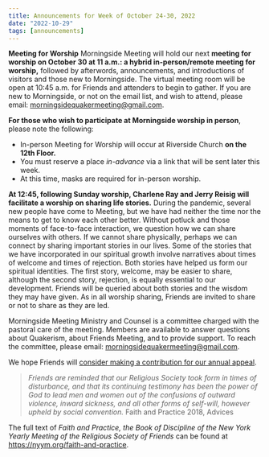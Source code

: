 ```yaml
---
title: Announcements for Week of October 24-30, 2022
date: "2022-10-29"
tags: [announcements]
---
```


**Meeting for Worship**
Morningside Meeting will hold our next **meeting for worship on October 30 at 11 a.m.: a hybrid in-person/remote meeting for worship,** followed by afterwords, announcements, and introductions of visitors and those new to Morningside. The virtual meeting room will be open at 10:45 a.m. for Friends and attenders to begin to gather. If you are new to Morningside, or not on the email list, and wish to attend, please email: morningsidequakermeeting@gmail.com.

**For those who wish to participate at Morningside worship in person**, please note the following:

- In-person Meeting for Worship will occur at Riverside Church **on the 12th Floor.**
- You must reserve a place _in-advance_ via a link that will be sent later this week.
- At this time, masks are required for in-person worship.

**At 12:45, following Sunday worship, Charlene Ray and Jerry Reisig will facilitate a worship on sharing life stories.** During the pandemic, several new people have come to Meeting, but we have had neither the time nor the means to get to know each other better. Without potluck and those moments of face-to-face interaction, we question how we can share ourselves with others. If we cannot share physically, perhaps we can connect by sharing important stories in our lives. Some of the stories that we have incorporated in our spiritual growth involve narratives about times of welcome and times of rejection. Both stories have helped us form our spiritual identities. The first story, welcome, may be easier to share, although the second story, rejection, is equally essential to our development. Friends will be queried about both stories and the wisdom they may have given. As in all worship sharing, Friends are invited to share or not to share as they are led.

Morningside Meeting Ministry and Counsel is a committee charged with the pastoral care of
the meeting. Members are available to answer questions about Quakerism, about Friends
Meeting, and to provide support. To reach the committee, please email:
morningsidequakermeeting@gmail.com.

We hope Friends will [consider making a contribution for our annual appeal](https://morningsidemeeting.org/posts/finance-2022-appeal/).

> _Friends are reminded that our Religious Society took form in times of disturbance,
> and that its continuing testimony has been the power of God to lead men and women
> out of the confusions of outward violence, inward sickness, and all other forms of
> self-will, however upheld by social convention._
> Faith and Practice 2018, Advices

The full text of _Faith and Practice, the Book of Discipline of the New York Yearly Meeting of the Religious Society of Friends_ can be found at https://nyym.org/faith-and-practice.
